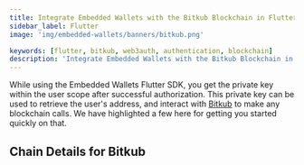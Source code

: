 ```yaml
---
title: Integrate Embedded Wallets with the Bitkub Blockchain in Flutter
sidebar_label: Flutter
image: 'img/embedded-wallets/banners/bitkub.png'

keywords: [flutter, bitkub, web3auth, authentication, blockchain]
description: 'Integrate Embedded Wallets with the Bitkub Blockchain in Flutter | Embedded Wallets'
---
```



While using the Embedded Wallets Flutter SDK, you get the private key within the user scope after successful authorization. This private key can be used to retrieve the user's address, and interact with [Bitkub](https://ethereum.org/) to make any blockchain calls. We have highlighted a few here for getting you started quickly on that.

## Chain Details for Bitkub

<ChainDetailsBitkub />

<EVMInteraction />
